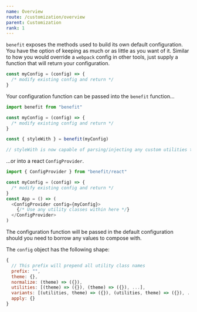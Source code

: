 ```yaml
---
name: Overview
route: /customization/overview
parent: Customization
rank: 1
---
```


`benefit` exposes the methods used to build its own default configuration. You have the option of keeping as much or as little as you want of it. Similar to how you would override a `webpack` config in other tools, just supply a function that will return your configuration.

```js
const myConfig = (config) => {
  /* modify existing config and return */
}
```

Your configuration function can be passed into the `benefit` function...

```js
import benefit from "benefit"

const myConfig = (config) => {
  /* modify existing config and return */
}

const { styleWith } = benefit(myConfig)

// styleWith is now capable of parsing/injecting any custom utilities that you have created
```

...or into a react `ConfigProvider`.

```js
import { ConfigProvider } from "benefit/react"

const myConfig = (config) => {
  /* modify existing config and return */
}
const App = () => (
  <ConfigProvider config={myConfig}>
    {/* Use any utility classes within here */}
  </ConfigProvider>
)
```

The configuration function will be passed in the default configuration should you need to borrow any values to compose with.

The `config` object has the following shape:

```js
{
  // This prefix will prepend all utility class names
  prefix: "",
  theme: {},
  normalize: (theme) => ({}),
  utilities: [(theme) => ({}), (theme) => ({}), ...],
  variants: [(utilities, theme) => ({}), (utilities, theme) => ({}), ...],
  apply: {}
}
```
